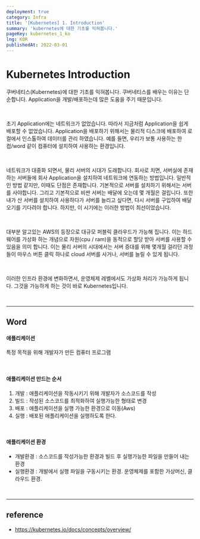 ```yaml
---
deployment: true
category: Infra
title: '[Kubernetes] 1. Introduction'
summary: 'kubernetes에 대한 기초를 익혀봅니다.'
pageKey: kubernetes_1_ko
lng: KOR
publishedAt: 2022-03-01
---
```


# Kubernetes Introduction

쿠버네티스(Kubernetes)에 대한 기초를 익혀봅니다. 쿠버네티스를 배우는 이유는 단순합니다. Application을
개발/배포하는데 많은 도움을 주기 때문입니다.

<br />

초기 Application에는 네트워크가 없었습니다. 따라서 지금처럼 Application을 쉽게 배포할 수 없었습니다.
Application을 배포하기 위해서는 물리적 디스크에 배포하여 로컬에서 인스톨하여 데이터를
관리 하였습니다. 예를 들면, 우리가 보통 사용하는 <codeline>한컴/word</codeline> 같이 컴퓨터에 설치하여
사용하는 환경입니다.

<br />

네트워크가 대중화 되면서, 물리 서버의 시대가 도래합니다.
회사로 치면, 서버실에 존재하는 서버들에 회사 Application을 설치하여 네트워크에 연동하는 방법입니다.
일반적인 방법 같지만, 이때도 단점은 존재합니다. 기본적으로 서버를 설치하기 위해서는 서버를 사야합니다.
그리고 기본적으로 비싼 서버는 배달에 오는데 몇 개월은 걸립니다.
또한 내가 산 서버를 설치하여 사용하다가 서버를 늘리고 싶다면, 다시 서버를 구입하여 배달오기를 기다려야 합니다.
하지만, 이 시기에는 이러한 방법이 최선이었습니다.

<br />

대부분 알고있는 AWS의 등장으로 대규모 퍼블릭 클라우드가 가능해 집니다.
이는 하드웨어를 가상화 하는 개념으로 자원(cpu / ram)을 동적으로 할당 받아 서버를 사용할 수 있음을 의미 합니다.
이는 물리 서버의 시대에서는 서버 증대를 위해 몇개월 걸리던 과정들이 마우스 버튼 클릭 하나로 cloud 서버를 사거나, 서버를 늘릴 수 있게 됩니다.

<br />

이러한 인프라 환경에 변화하면서, 운영체제 레벨에서도 가상화 처리가 가능하게 됩니다. 그것을 가능하게 하는 것이 바로 <codeline>Kubernetes</codeline>입니다.

<br />
<hr />

## Word

#### 애플리케이션

특정 목적을 위해 개발자가 만든 컴퓨터 프로그램

<br />

#### 애플리케이션 만드는 순서

1. 개발 : 애플리케이션을 작동시키기 위해 개발자가 소스코드를 작성
2. 빌드 : 작성된 소스코드를 최적화하여 실행가능한 형태로 변경
3. 배포 : 애플리케이션을 실행 가능한 환경으로 이동(Aws)
4. 실행 : 배포된 애플리케이션을 실행하도록 한다.

<br />

#### 애플리케이션 환경

- 개발환경 : 소스코드를 작성가능한 환경과 빌드 후 실행가능한 파일을 만들어 내는 환경
- 실행환경 : 개발에서 실행 파일을 구동시키는 환경. 운영체제를 포함한 가상머신, 클라우드 환경.

<br />
<hr />

## reference

- https://kubernetes.io/docs/concepts/overview/
